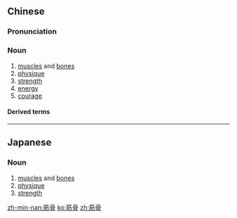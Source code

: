 ==Chinese==
{{zh-forms}}

===Pronunciation===
{{zh-pron
|m=jīngǔ
|c=gan1 gwat1
|h=pfs=kîn-kut
|mn=qz,tp,xm:kun-kut/kh,zz:kin-kut
|cat=n
}}

===Noun===
{{zh-noun}}

# [[muscle]]s and [[bone]]s
# [[physique]]
# [[strength]]
# [[energy]]
# [[courage]]

====Derived terms====
{{zh-der|舒活筋骨}}

----

==Japanese==
{{ja-kanjitab|きん|こつ|yomi=on}}

===Noun===
{{ja-noun|きんこつ}}

# [[muscle]]s and [[bone]]s
# [[physique]]
# [[strength]]

[[zh-min-nan:筋骨]]
[[ko:筋骨]]
[[zh:筋骨]]